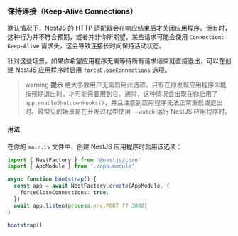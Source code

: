 ### 保持连接（Keep-Alive Connections）

默认情况下，NestJS 的 HTTP 适配器会在响应结束后才关闭应用程序。但有时，这种行为并不符合预期，或者并非你所期望。某些请求可能会使用 `Connection: Keep-Alive` 请求头，这会导致连接长时间保持活动状态。

针对这些场景，如果你希望应用程序无需等待所有请求结束就直接退出，可以在创建 NestJS 应用程序时启用 `forceCloseConnections` 选项。

> warning **提示** 绝大多数用户无需启用此选项。只有在你发现应用程序未能按预期退出时，才可能需要用到它。通常，这种情况会出现在你启用了 `app.enableShutdownHooks()`，并且注意到应用程序无法正常重启或退出时。最常见的场景是在开发过程中使用 `--watch` 运行 NestJS 应用程序时。

#### 用法

在你的 `main.ts` 文件中，创建 NestJS 应用程序时启用该选项：

```ts
import { NestFactory } from '@nestjs/core'
import { AppModule } from './app.module'

async function bootstrap() {
  const app = await NestFactory.create(AppModule, {
    forceCloseConnections: true,
  })
  await app.listen(process.env.PORT ?? 3000)
}

bootstrap()
```
